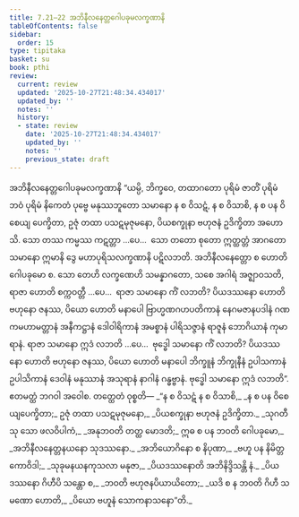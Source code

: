 ```yaml
---
title: 7.21–22 အဘိနီလနေတ္တဂေါပခုမလက္ခဏာနိ
tableOfContents: false
sidebar:
  order: 15
type: tipitaka
basket: su
book: pthi
review:
  current: review
  updated: '2025-10-27T21:48:34.434017'
  updated_by: ''
  notes: ''
  history:
  - state: review
    date: '2025-10-27T21:48:34.434017'
    updated_by: ''
    notes: ''
    previous_state: draft
---
```



<ReviewStatus review={frontmatter.review} showDetails={true} />

<HypothesisAnnotation frontmatter={frontmatter} />

<DynamicBreadcrumb />

<Paragraph number="513" type="center" book="pthi">
<Emphasis>အဘိနီလနေတ္တဂေါပခုမလက္ခဏာနိ</Emphasis>
</Paragraph>

<Division number="228" book="pthi" e="ch" v="8" p="136">

<Paragraph number="514" book="pthi">
“ယမ္ပိ, ဘိက္ခဝေ, တထာဂတော ပုရိမံ ဇာတိံ ပုရိမံ ဘဝံ ပုရိမံ နိကေတံ ပုဗ္ဗေ မနုဿဘူတော သမာနော န စ ဝိသဋံ, န စ ဝိသာစိ, န စ ပန ဝိစေယျ ပေက္ခိတာ, ဥဇုံ တထာ ပသဋမုဇုမနော, ပိယစက္ခုနာ ဗဟုဇနံ ဥဒိက္ခိတာ အဟောသိ. သော တဿ ကမ္မဿ ကဋတ္တာ …ပေ…  သော တတော စုတော ဣတ္ထတ္တံ အာဂတော သမာနော ဣမာနိ ဒွေ မဟာပုရိသလက္ခဏာနိ ပဋိလဘတိ. အဘိနီလနေတ္တော စ ဟောတိ ဂေါပခုမော စ.
</Paragraph>

<Paragraph number="515" book="pthi">
သော တေဟိ လက္ခဏေဟိ သမန္နာဂတော, သစေ အဂါရံ အဇ္ဈာဝသတိ, ရာဇာ ဟောတိ စက္ကဝတ္တီ …ပေ…  ရာဇာ သမာနော ကိံ လဘတိ? ပိယဒဿနော ဟောတိ ဗဟုနော ဇနဿ, ပိယော ဟောတိ မနာပေါ ဗြာဟ္မဏဂဟပတိကာနံ နေဂမဇာနပဒါနံ ဂဏကမဟာမတ္တာနံ အနီကဋ္ဌာနံ ဒေါဝါရိကာနံ အမစ္စာနံ ပါရိသဇ္ဇာနံ ရာဇူနံ ဘောဂိယာနံ ကုမာရာနံ. ရာဇာ သမာနော ဣဒံ လဘတိ …ပေ…  ဗုဒ္ဓေါ သမာနော ကိံ လဘတိ? ပိယဒဿနော ဟောတိ ဗဟုနော ဇနဿ, ပိယော ဟောတိ မနာပေါ ဘိက္ခူနံ ဘိက္ခုနီနံ ဥပါသကာနံ ဥပါသိကာနံ ဒေဝါနံ မနုဿာနံ အသုရာနံ နာဂါနံ ဂန္ဓဗ္ဗာနံ. ဗုဒ္ဓေါ သမာနော ဣဒံ လဘတိ”. ဧတမတ္ထံ ဘဂဝါ အဝေါစ.
</Paragraph>

</Division>
<Division number="229" book="pthi" e="ch" v="8" p="136">

<Paragraph number="516" book="pthi">
တတ္ထေတံ ဝုစ္စတိ—
</Paragraph>

<Paragraph number="517" type="verses" book="pthi">
_“န စ ဝိသဋံ န စ ဝိသာစိ,_  
_န စ ပန ဝိစေယျပေက္ခိတာ;_  
ဥဇုံ တထာ ပသဋမုဇုမနော,_  
_ပိယစက္ခုနာ ဗဟုဇနံ ဥဒိက္ခိတာ._  

</Paragraph>

<Paragraph number="518" type="verses" book="pthi">
_သုဂတီသု သော ဖလဝိပါကံ,_  
_အနုဘဝတိ တတ္ထ မောဒတိ;_  
ဣဓ စ ပန ဘဝတိ ဂေါပခုမော,_  
_အဘိနီလနေတ္တနယနော သုဒဿနော._  

</Paragraph>

<Paragraph number="519" type="verses" book="pthi">
_အဘိယောဂိနော စ နိပုဏာ,_  
_ဗဟူ ပန နိမိတ္တကောဝိဒါ;_  
_သုခုမနယနကုသလာ မနုဇာ,_  
_ပိယဒဿနောတိ အဘိနိဒ္ဒိသန္တိ နံ._  

</Paragraph>

<Paragraph number="520" type="verses" book="pthi">
_ပိယဒဿနော ဂိဟီပိ သန္တော စ,_  
_ဘဝတိ ဗဟုဇနပိယာယိတော;_  
_ယဒိ စ န ဘဝတိ ဂိဟီ သမဏော ဟောတိ,_  
_ပိယော ဗဟူနံ သောကနာသနော”တိ._
</Paragraph>
</Division>